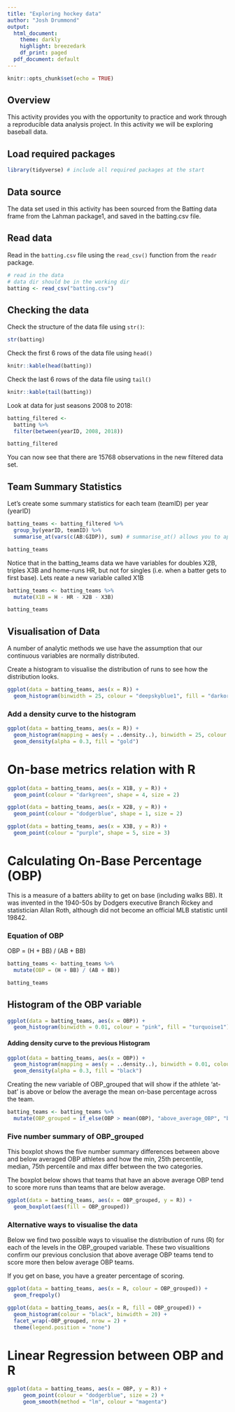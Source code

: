 ```yaml
---
title: "Exploring hockey data"
author: "Josh Drummond"
output:
  html_document:
    theme: darkly
    highlight: breezedark
    df_print: paged
  pdf_document: default
---
```


```r
knitr::opts_chunk$set(echo = TRUE)
```

## Overview 

This activity provides you with the opportunity to practice and work through a reproducible data analysis project. In this activity we will be exploring baseball data.

## Load required packages

```r
library(tidyverse) # include all required packages at the start
```

## Data source

The data set used in this activity has been sourced from the Batting data frame from the Lahman package1, and saved in the batting.csv file.

## Read data

Read in the `batting.csv` file using the `read_csv()` function from the `readr` package. 

```r
# read in the data
# data dir should be in the working dir
batting <- read_csv("batting.csv")
```

## Checking the data

Check the structure of the data file using `str()`:

```r
str(batting)
```

Check the first 6 rows of the data file using `head()`

```r
knitr::kable(head(batting))
```

Check the last 6 rows of the data file using `tail()`

```r
knitr::kable(tail(batting))
```

Look at data for just seasons 2008 to 2018:

```r
batting_filtered <- 
  batting %>%
  filter(between(yearID, 2008, 2018))

batting_filtered
```

You can now see that there are 15768 observations in the new filtered data set. 

## Team Summary Statistics

Let's create some summary statistics for each team (teamID) per year (yearID)

```r
batting_teams <- batting_filtered %>%
  group_by(yearID, teamID) %>%
  summarise_at(vars(c(AB:GIDP)), sum) # summarise_at() allows you to apply the same function to several variables

batting_teams
```

Notice that in the batting_teams data we have variables for doubles X2B, triples X3B and home-runs HR, but not for singles (i.e. when a batter gets to first base). Lets reate a new variable called X1B 

```r
batting_teams <- batting_teams %>%
  mutate(X1B = H - HR - X2B - X3B)

batting_teams
```

## Visualisation of Data

A number of analytic methods we use have the assumption that our continuous variables are normally distributed.

Create a histogram to visualise the distribution of runs to see how the distribution looks. 

```r
ggplot(data = batting_teams, aes(x = R)) +
  geom_histogram(binwidth = 25, colour = "deepskyblue1", fill = "darkorchid2")

```

### Add a density curve to the histogram

```r
ggplot(data = batting_teams, aes(x = R)) +
  geom_histogram(mapping = aes(y = ..density..), binwidth = 25, colour = "black", fill = "firebrick2") +
  geom_density(alpha = 0.3, fill = "gold")

```

# On-base metrics relation with R

```r
ggplot(data = batting_teams, aes(x = X1B, y = R)) +
  geom_point(colour = "darkgreen", shape = 4, size = 2)

ggplot(data = batting_teams, aes(x = X2B, y = R)) +
  geom_point(colour = "dodgerblue", shape = 1, size = 2)

ggplot(data = batting_teams, aes(x = X3B, y = R)) +
  geom_point(colour = "purple", shape = 5, size = 3)
```

# Calculating On-Base Percentage (OBP)

This is a measure of a batters ability to get on base (including walks BB). It was invented in the 1940-50s by Dodgers executive Branch Rickey and statistician Allan Roth, although did not become an official MLB statistic until 19842.

### Equation of OBP
OBP = (H + BB) / (AB + BB)

```r

batting_teams <- batting_teams %>%
  mutate(OBP = (H + BB) / (AB + BB))

batting_teams

```

## Histogram of the OBP variable

``` r
ggplot(data = batting_teams, aes(x = OBP)) +
  geom_histogram(binwidth = 0.01, colour = "pink", fill = "turquoise1")

```

#### Adding density curve to the previous Histogram

``` r

ggplot(data = batting_teams, aes(x = OBP)) +
  geom_histogram(mapping = aes(y = ..density..), binwidth = 0.01, colour = "pink", fill = "turquoise1") +
  geom_density(alpha = 0.3, fill = "black")

```

Creating the new variable of OBP_grouped that will show if the athlete 'at-bat' is above or below the average the mean on-base percentage across the team. 

``` r

batting_teams <- batting_teams %>%
  mutate(OBP_grouped = if_else(OBP > mean(OBP), "above_average_OBP", "below_average_OBP"))

```

### Five number summary of OBP_grouped

This boxplot shows the five number summary differences between above and below averaged OBP athletes and how the min, 25th percentile, median, 75th percentile and max differ between the two categories. 

The boxplot below shows that teams that have an above average OBP tend to score more runs than teams that are below average. 

``` r

ggplot(data = batting_teams, aes(x = OBP_grouped, y = R)) +
  geom_boxplot(aes(fill = OBP_grouped))

```

### Alternative ways to visualise the data

Below we find two possible ways to visualise the distribution of runs (R) for each of the levels in the OBP_grouped variable. These two visualitions confirm our previous conclusion that above average OBP teams tend to score more then below average OBP teams. 

If you get on base, you have a greater percentage of scoring. 

``` r

ggplot(data = batting_teams, aes(x = R, colour = OBP_grouped)) +
  geom_freqpoly()

ggplot(data = batting_teams, aes(x = R, fill = OBP_grouped)) +
  geom_histogram(colour = "black", binwidth = 20) +
  facet_wrap(~OBP_grouped, nrow = 2) +
  theme(legend.position = "none")

```

# Linear Regression between OBP and R

``` r

ggplot(data = batting_teams, aes(x = OBP, y = R)) +
     geom_point(colour = "dodgerblue", size = 2) + 
     geom_smooth(method = "lm", colour = "magenta")

```
